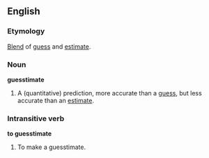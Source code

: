 ==English==
===Etymology===
[[Blend]] of [[guess]] and [[estimate]].

===Noun===
'''guesstimate'''

# A (quantitative) prediction, more accurate than a [[guess]], but less accurate than an [[estimate]].

===Intransitive verb===
'''to guesstimate'''

#To make a guesstimate.